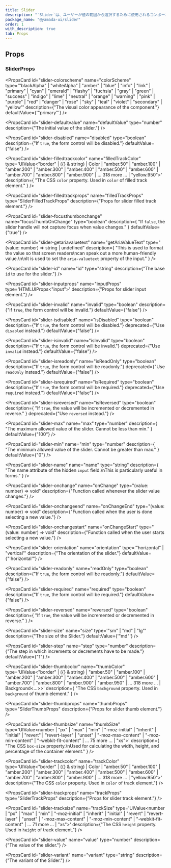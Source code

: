 ```yaml
---
title: Slider
description: "`Slider`は、ユーザーが値の範囲から選択するために使用されるコンポーネントです。"
package_name: "@yamada-ui/slider"
order: 1
with_description: true
tab: Props
---
```


## Props

### SliderProps

<PropsCard
  id="slider-colorscheme"
  name="colorScheme"
  type='"blackAlpha" | "whiteAlpha" | "amber" | "blue" | "info" | "link" | "primary" | "cyan" | "emerald" | "flashy" | "fuchsia" | "gray" | "green" | "success" | "indigo" | "lime" | "neutral" | "orange" | "warning" | "pink" | "purple" | "red" | "danger" | "rose" | "sky" | "teal" | "violet" | "secondary" | "yellow"'
  description={"The visual color appearance of the component."}
  defaultValue={'"primary"'}
/>

<PropsCard
  id="slider-defaultvalue"
  name="defaultValue"
  type="number"
  description={"The initial value of the slider."}
/>

<PropsCard
  id="slider-disabled"
  name="disabled"
  type="boolean"
  description={"If `true`, the form control will be disabled."}
  defaultValue={"false"}
/>

<PropsCard
  id="slider-filledtrackcolor"
  name="filledTrackColor"
  type='UIValue<"border" | ({} & string) | Color | "amber.50" | "amber.100" | "amber.200" | "amber.300" | "amber.400" | "amber.500" | "amber.600" | "amber.700" | "amber.800" | "amber.900" | ... 318 more ... | "yellow.950">'
  description={
    "The CSS `color` property. Used in `color` of filled track element."
  }
/>

<PropsCard
  id="slider-filledtrackprops"
  name="filledTrackProps"
  type="SliderFilledTrackProps"
  description={"Props for slider filled track element."}
/>

<PropsCard
  id="slider-focusthumbonchange"
  name="focusThumbOnChange"
  type="boolean"
  description={
    "If `false`, the slider handle will not capture focus when value changes."
  }
  defaultValue={"true"}
/>

<PropsCard
  id="slider-getariavaluetext"
  name="getAriaValueText"
  type="(value: number) => string | undefined"
  description={
    "This is used to format the value so that screen readers\ncan speak out a more human-friendly value.\n\nIt is used to set the `aria-valuetext` property of the input."
  }
/>

<PropsCard
  id="slider-id"
  name="id"
  type="string"
  description={"The base `id` to use for the slider."}
/>

<PropsCard
  id="slider-inputprops"
  name="inputProps"
  type='HTMLUIProps<"input">'
  description={"Props for slider input element."}
/>

<PropsCard
  id="slider-invalid"
  name="invalid"
  type="boolean"
  description={"If `true`, the form control will be invalid."}
  defaultValue={"false"}
/>

<PropsCard
  id="slider-isdisabled"
  name="isDisabled"
  type="boolean"
  description={"If `true`, the form control will be disabled."}
  deprecated={"Use `disabled` instead."}
  defaultValue={"false"}
/>

<PropsCard
  id="slider-isinvalid"
  name="isInvalid"
  type="boolean"
  description={"If `true`, the form control will be invalid."}
  deprecated={"Use `invalid` instead."}
  defaultValue={"false"}
/>

<PropsCard
  id="slider-isreadonly"
  name="isReadOnly"
  type="boolean"
  description={"If `true`, the form control will be readonly."}
  deprecated={"Use `readOnly` instead."}
  defaultValue={"false"}
/>

<PropsCard
  id="slider-isrequired"
  name="isRequired"
  type="boolean"
  description={"If `true`, the form control will be required."}
  deprecated={"Use `required` instead."}
  defaultValue={"false"}
/>

<PropsCard
  id="slider-isreversed"
  name="isReversed"
  type="boolean"
  description={
    "If `true`, the value will be incremented or decremented in reverse."
  }
  deprecated={"Use `reversed` instead."}
/>

<PropsCard
  id="slider-max"
  name="max"
  type="number"
  description={
    "The maximum allowed value of the slider. Cannot be less than min."
  }
  defaultValue={"100"}
/>

<PropsCard
  id="slider-min"
  name="min"
  type="number"
  description={
    "The minimum allowed value of the slider. Cannot be greater than max."
  }
  defaultValue={"0"}
/>

<PropsCard
  id="slider-name"
  name="name"
  type="string"
  description={
    "The name attribute of the hidden `input` field.\nThis is particularly useful in forms."
  }
/>

<PropsCard
  id="slider-onchange"
  name="onChange"
  type="(value: number) => void"
  description={"Function called whenever the slider value changes."}
/>

<PropsCard
  id="slider-onchangeend"
  name="onChangeEnd"
  type="(value: number) => void"
  description={"Function called when the user is done selecting a new value."}
/>

<PropsCard
  id="slider-onchangestart"
  name="onChangeStart"
  type="(value: number) => void"
  description={"Function called when the user starts selecting a new value."}
/>

<PropsCard
  id="slider-orientation"
  name="orientation"
  type='"horizontal" | "vertical"'
  description={"The orientation of the slider."}
  defaultValue={"'horizontal'"}
/>

<PropsCard
  id="slider-readonly"
  name="readOnly"
  type="boolean"
  description={"If `true`, the form control will be readonly."}
  defaultValue={"false"}
/>

<PropsCard
  id="slider-required"
  name="required"
  type="boolean"
  description={"If `true`, the form control will be required."}
  defaultValue={"false"}
/>

<PropsCard
  id="slider-reversed"
  name="reversed"
  type="boolean"
  description={
    "If `true`, the value will be incremented or decremented in reverse."
  }
/>

<PropsCard
  id="slider-size"
  name="size"
  type='"sm" | "md" | "lg"'
  description={"The size of the Slider."}
  defaultValue={'"md"'}
/>

<PropsCard
  id="slider-step"
  name="step"
  type="number"
  description={"The step in which increments or decrements have to be made."}
  defaultValue={"1"}
/>

<PropsCard
  id="slider-thumbcolor"
  name="thumbColor"
  type='UIValue<"border" | ({} & string) | "amber.50" | "amber.100" | "amber.200" | "amber.300" | "amber.400" | "amber.500" | "amber.600" | "amber.700" | "amber.800" | "amber.900" | "amber.950" | ... 318 more ... | Background<...>>'
  description={
    "The CSS `background` property. Used in `background` of thumb element."
  }
/>

<PropsCard
  id="slider-thumbprops"
  name="thumbProps"
  type="SliderThumbProps"
  description={"Props for slider thumb element."}
/>

<PropsCard
  id="slider-thumbsize"
  name="thumbSize"
  type='UIValue<number | "px" | "max" | "min" | "-moz-initial" | "inherit" | "initial" | "revert" | "revert-layer" | "unset" | "-moz-max-content" | "-moz-min-content" | "-webkit-fit-content" | ... 75 more ... | "xs">'
  description={
    "The CSS `box-size` property.\nUsed for calculating the width, height, and percentage of the container element."
  }
/>

<PropsCard
  id="slider-trackcolor"
  name="trackColor"
  type='UIValue<"border" | ({} & string) | Color | "amber.50" | "amber.100" | "amber.200" | "amber.300" | "amber.400" | "amber.500" | "amber.600" | "amber.700" | "amber.800" | "amber.900" | ... 318 more ... | "yellow.950">'
  description={"The CSS `color` property. Used in `color` of track element."}
/>

<PropsCard
  id="slider-trackprops"
  name="trackProps"
  type="SliderTrackProps"
  description={"Props for slider track element."}
/>

<PropsCard
  id="slider-tracksize"
  name="trackSize"
  type='UIValue<number | "px" | "max" | "min" | "-moz-initial" | "inherit" | "initial" | "revert" | "revert-layer" | "unset" | "-moz-max-content" | "-moz-min-content" | "-webkit-fit-content" | ... 71 more ... | "xs">'
  description={"The CSS `height` property. Used in `height` of track element."}
/>

<PropsCard
  id="slider-value"
  name="value"
  type="number"
  description={"The value of the slider."}
/>

<PropsCard
  id="slider-variant"
  name="variant"
  type="string"
  description={"The variant of the Slider."}
/>
